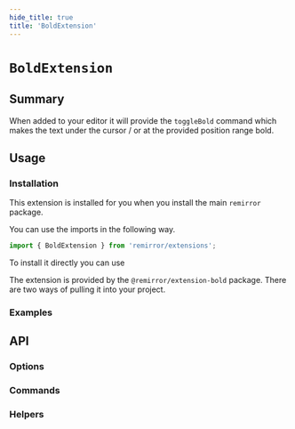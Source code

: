 ```yaml
---
hide_title: true
title: 'BoldExtension'
---
```



# `BoldExtension`

## Summary

When added to your editor it will provide the `toggleBold` command which makes the text under the cursor / or at the provided position range bold.

## Usage

### Installation

This extension is installed for you when you install the main `remirror` package.

You can use the imports in the following way.

```ts
import { BoldExtension } from 'remirror/extensions';
```

To install it directly you can use

The extension is provided by the `@remirror/extension-bold` package. There are two ways of pulling it into your project.

### Examples

<Basic />

## API

### Options

### Commands

### Helpers
